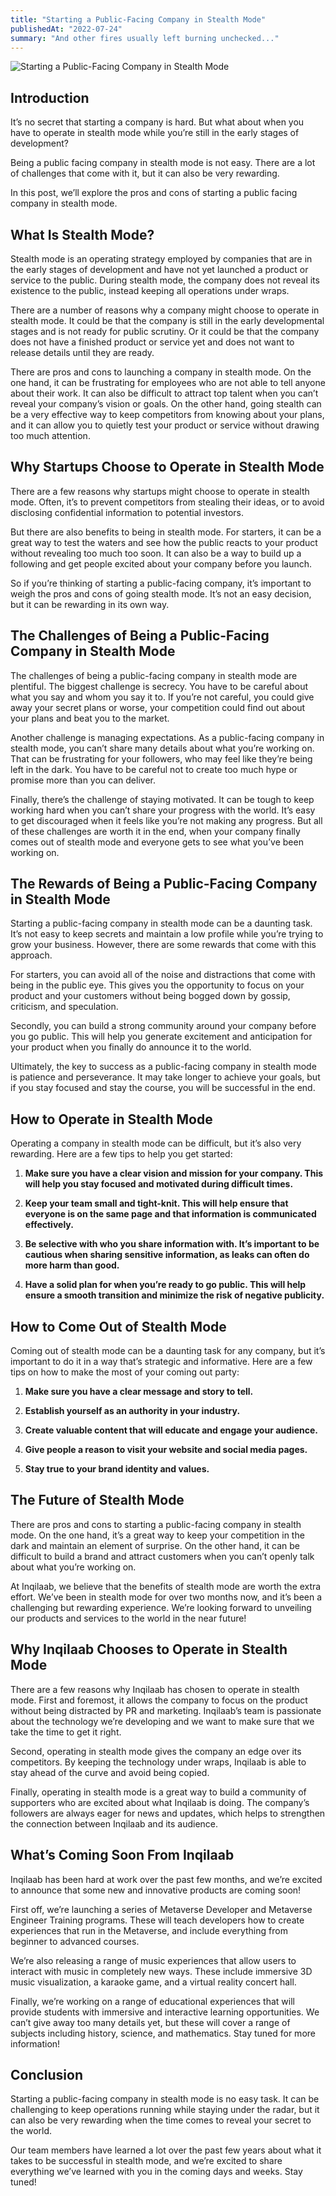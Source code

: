 ```yaml
---
title: "Starting a Public-Facing Company in Stealth Mode"
publishedAt: "2022-07-24"
summary: "And other fires usually left burning unchecked..."
---
```

![Starting a Public-Facing Company in Stealth Mode](/images/medium/StealthMode.jpg)

## Introduction

It’s no secret that starting a company is hard. But what about when you have to operate in stealth mode while you’re still in the early stages of development?

Being a public facing company in stealth mode is not easy. There are a lot of challenges that come with it, but it can also be very rewarding.

In this post, we’ll explore the pros and cons of starting a public facing company in stealth mode.

## What Is Stealth Mode?

Stealth mode is an operating strategy employed by companies that are in the early stages of development and have not yet launched a product or service to the public. During stealth mode, the company does not reveal its existence to the public, instead keeping all operations under wraps.

There are a number of reasons why a company might choose to operate in stealth mode. It could be that the company is still in the early developmental stages and is not ready for public scrutiny. Or it could be that the company does not have a finished product or service yet and does not want to release details until they are ready.

There are pros and cons to launching a company in stealth mode. On the one hand, it can be frustrating for employees who are not able to tell anyone about their work. It can also be difficult to attract top talent when you can’t reveal your company’s vision or goals. On the other hand, going stealth can be a very effective way to keep competitors from knowing about your plans, and it can allow you to quietly test your product or service without drawing too much attention.

## Why Startups Choose to Operate in Stealth Mode

There are a few reasons why startups might choose to operate in stealth mode. Often, it’s to prevent competitors from stealing their ideas, or to avoid disclosing confidential information to potential investors.

But there are also benefits to being in stealth mode. For starters, it can be a great way to test the waters and see how the public reacts to your product without revealing too much too soon. It can also be a way to build up a following and get people excited about your company before you launch.

So if you’re thinking of starting a public-facing company, it’s important to weigh the pros and cons of going stealth mode. It’s not an easy decision, but it can be rewarding in its own way.

## The Challenges of Being a Public-Facing Company in Stealth Mode

The challenges of being a public-facing company in stealth mode are plentiful. The biggest challenge is secrecy. You have to be careful about what you say and whom you say it to. If you’re not careful, you could give away your secret plans or worse, your competition could find out about your plans and beat you to the market.

Another challenge is managing expectations. As a public-facing company in stealth mode, you can’t share many details about what you’re working on. That can be frustrating for your followers, who may feel like they’re being left in the dark. You have to be careful not to create too much hype or promise more than you can deliver.

Finally, there’s the challenge of staying motivated. It can be tough to keep working hard when you can’t share your progress with the world. It’s easy to get discouraged when it feels like you’re not making any progress. But all of these challenges are worth it in the end, when your company finally comes out of stealth mode and everyone gets to see what you’ve been working on.

## The Rewards of Being a Public-Facing Company in Stealth Mode

Starting a public-facing company in stealth mode can be a daunting task. It’s not easy to keep secrets and maintain a low profile while you’re trying to grow your business. However, there are some rewards that come with this approach.

For starters, you can avoid all of the noise and distractions that come with being in the public eye. This gives you the opportunity to focus on your product and your customers without being bogged down by gossip, criticism, and speculation.

Secondly, you can build a strong community around your company before you go public. This will help you generate excitement and anticipation for your product when you finally do announce it to the world.

Ultimately, the key to success as a public-facing company in stealth mode is patience and perseverance. It may take longer to achieve your goals, but if you stay focused and stay the course, you will be successful in the end.

## How to Operate in Stealth Mode

Operating a company in stealth mode can be difficult, but it’s also very rewarding. Here are a few tips to help you get started:

1. **Make sure you have a clear vision and mission for your company. This will help you stay focused and motivated during difficult times.**

2. **Keep your team small and tight-knit. This will help ensure that everyone is on the same page and that information is communicated effectively.** 

3. **Be selective with who you share information with. It’s important to be cautious when sharing sensitive information, as leaks can often do more harm than good.**

4. **Have a solid plan for when you’re ready to go public. This will help ensure a smooth transition and minimize the risk of negative publicity.**

## How to Come Out of Stealth Mode

Coming out of stealth mode can be a daunting task for any company, but it’s important to do it in a way that’s strategic and informative. Here are a few tips on how to make the most of your coming out party:

1. **Make sure you have a clear message and story to tell.**

2. **Establish yourself as an authority in your industry.**

3. **Create valuable content that will educate and engage your audience.**

4. **Give people a reason to visit your website and social media pages.**

5. **Stay true to your brand identity and values.**

## The Future of Stealth Mode

There are pros and cons to starting a public-facing company in stealth mode. On the one hand, it’s a great way to keep your competition in the dark and maintain an element of surprise. On the other hand, it can be difficult to build a brand and attract customers when you can’t openly talk about what you’re working on.

At Inqilaab, we believe that the benefits of stealth mode are worth the extra effort. We’ve been in stealth mode for over two months now, and it’s been a challenging but rewarding experience. We’re looking forward to unveiling our products and services to the world in the near future!

## Why Inqilaab Chooses to Operate in Stealth Mode

There are a few reasons why Inqilaab has chosen to operate in stealth mode. First and foremost, it allows the company to focus on the product without being distracted by PR and marketing. Inqilaab’s team is passionate about the technology we’re developing and we want to make sure that we take the time to get it right.

Second, operating in stealth mode gives the company an edge over its competitors. By keeping the technology under wraps, Inqilaab is able to stay ahead of the curve and avoid being copied.

Finally, operating in stealth mode is a great way to build a community of supporters who are excited about what Inqilaab is doing. The company’s followers are always eager for news and updates, which helps to strengthen the connection between Inqilaab and its audience.

## What’s Coming Soon From Inqilaab

Inqilaab has been hard at work over the past few months, and we’re excited to announce that some new and innovative products are coming soon!

First off, we’re launching a series of Metaverse Developer and Metaverse Engineer Training programs. These will teach developers how to create experiences that run in the Metaverse, and include everything from beginner to advanced courses.

We’re also releasing a range of music experiences that allow users to interact with music in completely new ways. These include immersive 3D music visualization, a karaoke game, and a virtual reality concert hall.

Finally, we’re working on a range of educational experiences that will provide students with immersive and interactive learning opportunities. We can’t give away too many details yet, but these will cover a range of subjects including history, science, and mathematics. Stay tuned for more information!

## Conclusion

Starting a public-facing company in stealth mode is no easy task. It can be challenging to keep operations running while staying under the radar, but it can also be very rewarding when the time comes to reveal your secret to the world.

Our team members have learned a lot over the past few years about what it takes to be successful in stealth mode, and we’re excited to share everything we’ve learned with you in the coming days and weeks. Stay tuned!